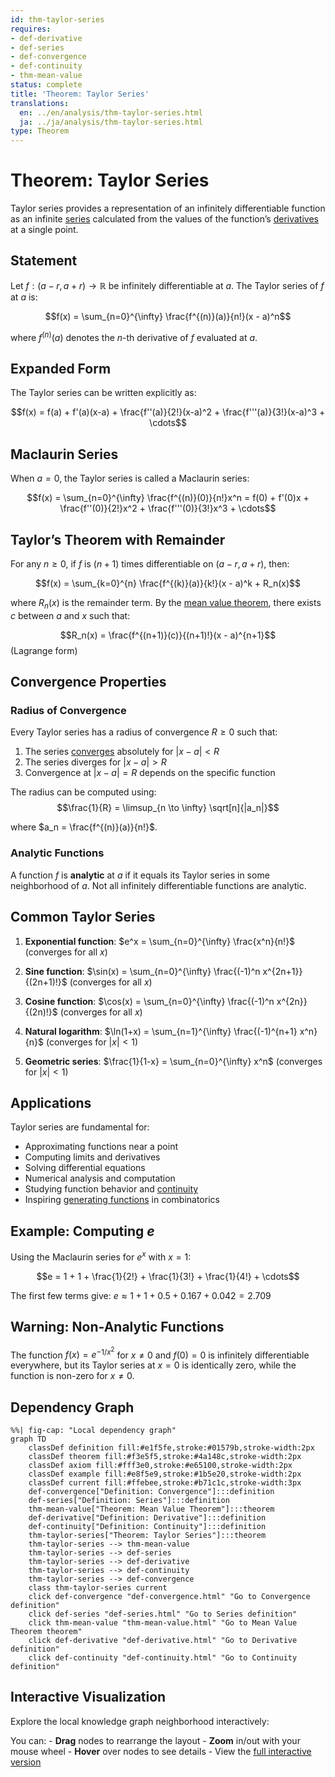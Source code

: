 ```yaml
---
id: thm-taylor-series
requires:
- def-derivative
- def-series
- def-convergence
- def-continuity
- thm-mean-value
status: complete
title: 'Theorem: Taylor Series'
translations:
  en: ../en/analysis/thm-taylor-series.html
  ja: ../ja/analysis/thm-taylor-series.html
type: Theorem
---
```


# Theorem: Taylor Series {#thm-taylor-series}

Taylor series provides a representation of an infinitely differentiable function as an infinite [series](def-series.qmd) calculated from the values of the function's [derivatives](def-derivative.qmd) at a single point.

## Statement

Let $f: (a - r, a + r) \to \mathbb{R}$ be infinitely differentiable at $a$. The Taylor series of $f$ at $a$ is:

$$f(x) = \sum_{n=0}^{\infty} \frac{f^{(n)}(a)}{n!}(x - a)^n$$

where $f^{(n)}(a)$ denotes the $n$-th derivative of $f$ evaluated at $a$.

## Expanded Form

The Taylor series can be written explicitly as:

$$f(x) = f(a) + f'(a)(x-a) + \frac{f''(a)}{2!}(x-a)^2 + \frac{f'''(a)}{3!}(x-a)^3 + \cdots$$

## Maclaurin Series

When $a = 0$, the Taylor series is called a Maclaurin series:

$$f(x) = \sum_{n=0}^{\infty} \frac{f^{(n)}(0)}{n!}x^n = f(0) + f'(0)x + \frac{f''(0)}{2!}x^2 + \frac{f'''(0)}{3!}x^3 + \cdots$$

## Taylor's Theorem with Remainder

For any $n \geq 0$, if $f$ is $(n+1)$ times differentiable on $(a - r, a + r)$, then:

$$f(x) = \sum_{k=0}^{n} \frac{f^{(k)}(a)}{k!}(x - a)^k + R_n(x)$$

where $R_n(x)$ is the remainder term. By the [mean value theorem](thm-mean-value.qmd), there exists $c$ between $a$ and $x$ such that:

$$R_n(x) = \frac{f^{(n+1)}(c)}{(n+1)!}(x - a)^{n+1}$$ (Lagrange form)

## Convergence Properties

### Radius of Convergence

Every Taylor series has a radius of convergence $R \geq 0$ such that:

1. The series [converges](def-convergence.qmd) absolutely for $|x - a| < R$
2. The series diverges for $|x - a| > R$
3. Convergence at $|x - a| = R$ depends on the specific function

The radius can be computed using:
$$\frac{1}{R} = \limsup_{n \to \infty} \sqrt[n]{|a_n|}$$

where $a_n = \frac{f^{(n)}(a)}{n!}$.

### Analytic Functions

A function $f$ is **analytic** at $a$ if it equals its Taylor series in some neighborhood of $a$. Not all infinitely differentiable functions are analytic.

## Common Taylor Series

1. **Exponential function**: $e^x = \sum_{n=0}^{\infty} \frac{x^n}{n!}$ (converges for all $x$)

2. **Sine function**: $\sin(x) = \sum_{n=0}^{\infty} \frac{(-1)^n x^{2n+1}}{(2n+1)!}$ (converges for all $x$)

3. **Cosine function**: $\cos(x) = \sum_{n=0}^{\infty} \frac{(-1)^n x^{2n}}{(2n)!}$ (converges for all $x$)

4. **Natural logarithm**: $\ln(1+x) = \sum_{n=1}^{\infty} \frac{(-1)^{n+1} x^n}{n}$ (converges for $|x| < 1$)

5. **Geometric series**: $\frac{1}{1-x} = \sum_{n=0}^{\infty} x^n$ (converges for $|x| < 1$)

## Applications

Taylor series are fundamental for:

- Approximating functions near a point
- Computing limits and derivatives
- Solving differential equations
- Numerical analysis and computation
- Studying function behavior and [continuity](def-continuity.qmd)
- Inspiring [generating functions](../combinatorics/def-generating-function.qmd) in combinatorics

## Example: Computing $e$

Using the Maclaurin series for $e^x$ with $x = 1$:

$$e = 1 + 1 + \frac{1}{2!} + \frac{1}{3!} + \frac{1}{4!} + \cdots$$

The first few terms give: $e \approx 1 + 1 + 0.5 + 0.167 + 0.042 = 2.709$

## Warning: Non-Analytic Functions

The function $f(x) = e^{-1/x^2}$ for $x \neq 0$ and $f(0) = 0$ is infinitely differentiable everywhere, but its Taylor series at $x = 0$ is identically zero, while the function is non-zero for $x \neq 0$.

## Dependency Graph

```mermaid
%%| fig-cap: "Local dependency graph"
graph TD
    classDef definition fill:#e1f5fe,stroke:#01579b,stroke-width:2px
    classDef theorem fill:#f3e5f5,stroke:#4a148c,stroke-width:2px
    classDef axiom fill:#fff3e0,stroke:#e65100,stroke-width:2px
    classDef example fill:#e8f5e9,stroke:#1b5e20,stroke-width:2px
    classDef current fill:#ffebee,stroke:#b71c1c,stroke-width:3px
    def-convergence["Definition: Convergence"]:::definition
    def-series["Definition: Series"]:::definition
    thm-mean-value["Theorem: Mean Value Theorem"]:::theorem
    def-derivative["Definition: Derivative"]:::definition
    def-continuity["Definition: Continuity"]:::definition
    thm-taylor-series["Theorem: Taylor Series"]:::theorem
    thm-taylor-series --> thm-mean-value
    thm-taylor-series --> def-series
    thm-taylor-series --> def-derivative
    thm-taylor-series --> def-continuity
    thm-taylor-series --> def-convergence
    class thm-taylor-series current
    click def-convergence "def-convergence.html" "Go to Convergence definition"
    click def-series "def-series.html" "Go to Series definition"
    click thm-mean-value "thm-mean-value.html" "Go to Mean Value Theorem theorem"
    click def-derivative "def-derivative.html" "Go to Derivative definition"
    click def-continuity "def-continuity.html" "Go to Continuity definition"
```

## Interactive Visualization

Explore the local knowledge graph neighborhood interactively:

::: {.graph-viz data-id="thm-taylor-series" data-width="700" data-height="500"}
:::

You can:
- **Drag** nodes to rearrange the layout
- **Zoom** in/out with your mouse wheel
- **Hover** over nodes to see details
- View the [full interactive version](../../output/interactive/thm-taylor-series.html){target="_blank"}
